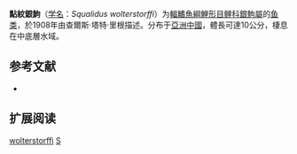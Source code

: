 {{Speciesbox
| name = 點紋銀鮈
| status = NE
| status_system = IUCN3.1
| image = 
| genus = Squalidus
| species = wolterstorffi
| authority = {{le|查爾斯·塔特·里根|Charles Tate Regan|Regan}}, 1908
| synonyms = *''Gnathopogon punctatus''<br /><small>Nichols, 1925</small>
*''Gnathopogon wolterstorffi''<br /><small>Regan, 1908</small>
*''Gnathopogon wolterstorffi huapingensis''<br /><small>Wu & Wu, 1989</small>
*''Gobio wolterstorffi''<br /><small>Regan, 1908</small>
}}

'''點紋銀鮈'''（[[学名|学名]]：''Squalidus wolterstorffi''）为[[輻鰭魚綱|輻鰭魚綱]][[鯉形目|鯉形目]][[鲤科|鲤科]][[銀鮈屬|銀鮈屬]]的[[鱼类|鱼类]]，於1908年由查爾斯·塔特·里根描述。分布于[[亞洲|亞洲]][[中國|中國]]，體長可達10公分，棲息在中底層水域。

== 参考文献 ==
*{{FishBase_species|genus=Squalidus|species=wolterstorffi|year=2011|month=12}}

== 扩展阅读 ==
{{refbegin}}
{{wikispecies-inline|Squalidus wolterstorffi|點紋銀鮈}}
{{refend}}
{{Taxonbar|from=Q1102687}}

[[Category:銀鮈屬|wolterstorffi]]
[[Category:1908年描述的魚類|S]]

{{鯉形目小作品}}